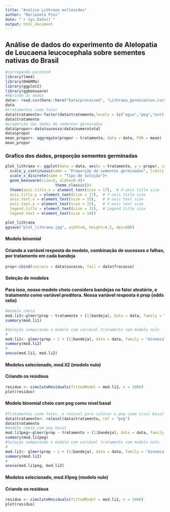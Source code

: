 ```yaml
---
title: "Analise Lithraea molleoides"
author: "Marianela Pini"
date: "`r Sys.Date()`"
output: html_document
---
```

## Análise de dados do experimento de Alelopatia de Leucaena leucocephala sobre sementes nativas do Brasil           
```r
#carregando pacotes#
library(lme4)
library(DHARMa)
library(ggplot2)
library(ggbeeswarm)
#Abrindo os dados
data<- read.csv(here::here("Data/processed", "Lithraea_germination.csv"), sep = ";", header=TRUE)
data
#tratamentos como fator
data$tratamento<-factor(data$tratamento,levels = (c("agua","peg","ext2.5","ext5.0")))
data$tratamento
#proporção dos dados de sementes germinadas
data$propor<-data$sucesso/data$numerototal
data$propor
mean_propor<- aggregate(propor ~ tratamento, data = data, FUN = mean)
mean_propor
```

### Grafico dos dados, proporção sementes germinadas

```r
plot_lithraea <- ggplot(data = data, aes(x = tratamento, y = propor, colour=tratamento))+
  scale_y_continuous(name = "Proporção de sementes germinadas", limits = c(0,0.6))+
  scale_x_discrete(name = "Tipo de Solução")+
  geom_beeswarm(size=5, alpha=0.4)+
                      theme_classic()+
  theme(axis.title.x = element_text(size = 17),  # X-axis title size
  axis.title.y = element_text(size = 17),  # Y-axis title size
  axis.text.x = element_text(size = 15),   # X-axis text size
  axis.text.y = element_text(size = 15),   # Y-axis text size
  legend.title = element_text(size = 15),  # Legend title size
  legend.text = element_text(size = 14))

plot_lithraea
ggsave("plot_lithraea.jpg", width=6, height=4.5, dpi=600)
```

#### Modelo binomial
#### Criando a variável resposta do modelo, combinação de sucessos e falhas, por tratamento em cada bandeja
```r
prop<-cbind(success = data$sucesso, fail = data$fracasso)
```
#### Seleção de modelos
#### Para isso, nosso modelo cheio considera bandejas no fator aleatório, e tratamento como variável preditora. Nossa variável resposta é prop (odds ratio)
```r
#modelo cheio
mod.li1<-glmer(prop ~ tratamento + (1|bandeja), data = data, family = "binomial")
summary(mod.li1)

#Seleção comparando o modelo com variável tratamento com modelo nulo
#
mod.li2<- glmer(prop ~ 1 + (1|bandeja), data = data, family = "binomial")
summary(mod.li2)
#
anova(mod.li1, mod.li2)
```
#### Modelos selecionado, mod.li2 (modelo nulo)
#### Criando os residous
```r
residuo <- simulateResiduals(fittedModel = mod.li2, n = 1000)
plot(residuo)
```

#### Modelo binomial cheio com peg como nivel basal
```r
#Tratamentos como fator, e relevel para colocar o peg como nivel basal
data$tratamento<- relevel(data$tratamento, ref = "peg")
data$tratamento
#modelo cheio com peg basal
mod.li1peg<-glmer(prop ~ tratamento + (1|bandeja), data = data, family = "binomial")
summary(mod.li1peg)
#Seleção comparando o modelo com variável tratamento com modelo nulo
#
mod.li2<- glmer(prop ~ 1 + (1|bandeja), data = data, family = "binomial")
summary(mod.li2)
#
anova(mod.li1peg, mod.li2)
```
#### Modelos selecionado, mod.li1peg (modelo nulo)
#### Criando os residous
```r
residuo <- simulateResiduals(fittedModel = mod.li2, n = 1000)
plot(residuo)

```


